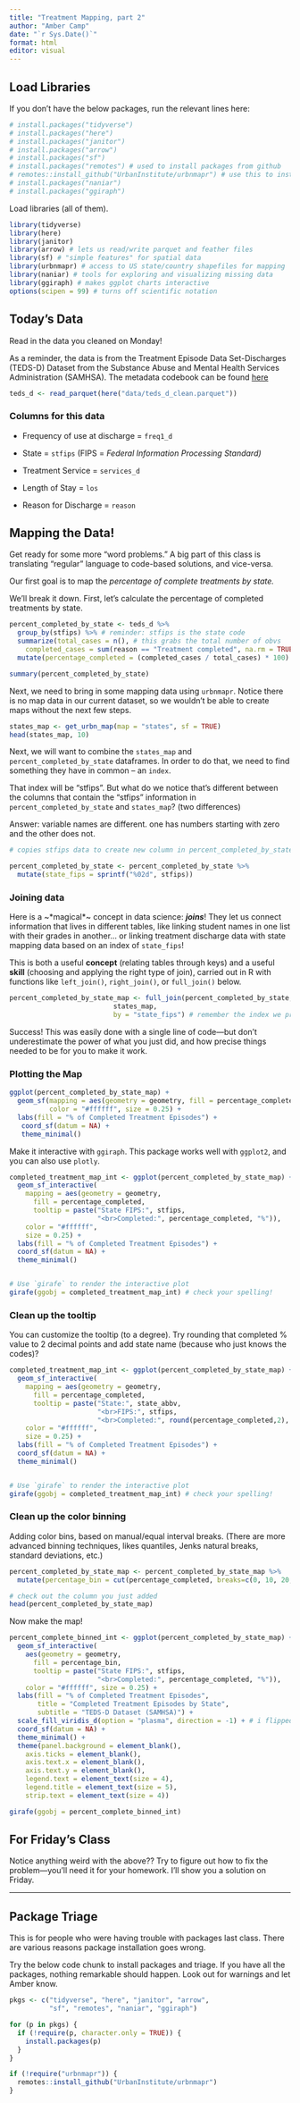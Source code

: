 ```yaml
---
title: "Treatment Mapping, part 2"
author: "Amber Camp" 
date: "`r Sys.Date()`"
format: html
editor: visual
---
```


## Load Libraries

If you don't have the below packages, run the relevant lines here:

```r
# install.packages("tidyverse")
# install.packages("here")
# install.packages("janitor")
# install.packages("arrow")
# install.packages("sf")
# install.packages("remotes") # used to install packages from github
# remotes::install_github("UrbanInstitute/urbnmapr") # use this to install urbnmapr
# install.packages("naniar")
# install.packages("ggiraph")
```

Load libraries (all of them).

```r
library(tidyverse)
library(here)
library(janitor) 
library(arrow) # lets us read/write parquet and feather files
library(sf) # "simple features" for spatial data
library(urbnmapr) # access to US state/country shapefiles for mapping
library(naniar) # tools for exploring and visualizing missing data
library(ggiraph) # makes ggplot charts interactive
options(scipen = 99) # turns off scientific notation
```

## Today's Data

Read in the data you cleaned on Monday!

As a reminder, the data is from the Treatment Episode Data Set-Discharges (TEDS-D) Dataset from the Substance Abuse and Mental Health Services Administration (SAMHSA). The metadata codebook can be found [here](https://www.samhsa.gov/data/system/files/media-puf-file/TEDS-D-2021-DS0001-info-codebook.pdf)

```r
teds_d <- read_parquet(here("data/teds_d_clean.parquet"))
```

### Columns for this data

-   Frequency of use at discharge = `freq1_d`

-   State = `stfips` (FIPS = *Federal Information Processing Standard)*

-   Treatment Service = `services_d`

-   Length of Stay = `los`

-   Reason for Discharge = `reason`

## Mapping the Data!

Get ready for some more "word problems." A big part of this class is translating "regular" language to code-based solutions, and vice-versa.

Our first goal is to map the *percentage of complete treatments by state.*

We'll break it down. First, let's calculate the percentage of completed treatments by state.

```r
percent_completed_by_state <- teds_d %>%
  group_by(stfips) %>% # reminder: stfips is the state code
  summarize(total_cases = n(), # this grabs the total number of obvs
    completed_cases = sum(reason == "Treatment completed", na.rm = TRUE)) %>% # change your "reason" code as needed
  mutate(percentage_completed = (completed_cases / total_cases) * 100) # basic math :)

summary(percent_completed_by_state)
```

Next, we need to bring in some mapping data using `urbnmapr`. Notice there is no map data in our current dataset, so we wouldn't be able to create maps without the next few steps.

```r
states_map <- get_urbn_map(map = "states", sf = TRUE)
head(states_map, 10)
```

Next, we will want to combine the `states_map` and `percent_completed_by_state` dataframes. In order to do that, we need to find something they have in common – an `index`.

That index will be "stfips". But what do we notice that's different between the columns that contain the "stfips" information in `percent_completed_by_state` and `states_map`? (two differences)

Answer: variable names are different. one has numbers starting with zero and the other does not.

```r
# copies stfips data to create new column in percent_completed_by_state df called state_fips, forcing values to be two digits (start with zero)

percent_completed_by_state <- percent_completed_by_state %>%
  mutate(state_fips = sprintf("%02d", stfips)) 
```

### Joining data

Here is a \~\*magical\*\~ concept in data science: ***joins***! They let us connect information that lives in different tables, like linking student names in one list with their grades in another... or linking treatment discharge data with state mapping data based on an index of `state_fips`!

This is both a useful **concept** (relating tables through keys) and a useful **skill** (choosing and applying the right type of join), carried out in R with functions like `left_join()`, `right_join()`, or `full_join()` below.

```r
percent_completed_by_state_map <- full_join(percent_completed_by_state,
                          states_map,
                          by = "state_fips") # remember the index we prepared above?
```

Success! This was easily done with a single line of code—but don't underestimate the power of what you just did, and how precise things needed to be for you to make it work.

### Plotting the Map

```r
ggplot(percent_completed_by_state_map) +
  geom_sf(mapping = aes(geometry = geometry, fill = percentage_completed),
          color = "#ffffff", size = 0.25) +
  labs(fill = "% of Completed Treatment Episodes") +
   coord_sf(datum = NA) +
   theme_minimal() 
```

Make it interactive with `ggiraph`. This package works well with `ggplot2`, and you can also use `plotly`.

```r
completed_treatment_map_int <- ggplot(percent_completed_by_state_map) +
  geom_sf_interactive(
    mapping = aes(geometry = geometry,
      fill = percentage_completed,
      tooltip = paste("State FIPS:", stfips, 
                      "<br>Completed:", percentage_completed, "%")),
    color = "#ffffff",
    size = 0.25) +
  labs(fill = "% of Completed Treatment Episodes") +
  coord_sf(datum = NA) +
  theme_minimal()


# Use `girafe` to render the interactive plot
girafe(ggobj = completed_treatment_map_int) # check your spelling!

```

### Clean up the tooltip

You can customize the tooltip (to a degree). Try rounding that completed % value to 2 decimal points and add state name (because who just knows the codes)?

```r

completed_treatment_map_int <- ggplot(percent_completed_by_state_map) +
  geom_sf_interactive(
    mapping = aes(geometry = geometry,
      fill = percentage_completed,
      tooltip = paste("State:", state_abbv,
                      "<br>FIPS:", stfips, 
                      "<br>Completed:", round(percentage_completed,2), "%")),
    color = "#ffffff",
    size = 0.25) +
  labs(fill = "% of Completed Treatment Episodes") +
  coord_sf(datum = NA) +
  theme_minimal()


# Use `girafe` to render the interactive plot
girafe(ggobj = completed_treatment_map_int) # check your spelling!
```

### Clean up the color binning

Adding color bins, based on manual/equal interval breaks. (There are more advanced binning techniques, likes quantiles, Jenks natural breaks, standard deviations, etc.)

```r
percent_completed_by_state_map <- percent_completed_by_state_map %>% 
  mutate(percentage_bin = cut(percentage_completed, breaks=c(0, 10, 20, 30, 40, 50, 60, 70, 80)))

# check out the column you just added
head(percent_completed_by_state_map)

```

Now make the map!

```r
percent_complete_binned_int <- ggplot(percent_completed_by_state_map) +
  geom_sf_interactive(
    aes(geometry = geometry,
      fill = percentage_bin,
      tooltip = paste("State FIPS:", stfips,
                      "<br>Completed:", percentage_completed, "%")),
    color = "#ffffff", size = 0.25) +
  labs(fill = "% of Completed Treatment Episodes",
       title = "Completed Treatment Episodes by State",
       subtitle = "TEDS-D Dataset (SAMHSA)") +
  scale_fill_viridis_d(option = "plasma", direction = -1) + # i flipped the direction of the color scale so dark = high and light = low
  coord_sf(datum = NA) +
  theme_minimal() +
  theme(panel.background = element_blank(),
    axis.ticks = element_blank(),
    axis.text.x = element_blank(),
    axis.text.y = element_blank(),
    legend.text = element_text(size = 4),
    legend.title = element_text(size = 5),
    strip.text = element_text(size = 4))

girafe(ggobj = percent_complete_binned_int)
```

## For Friday's Class

Notice anything weird with the above?? Try to figure out how to fix the problem—you'll need it for your homework. I'll show you a solution on Friday.

------------------------------------------------------------------------

## Package Triage

This is for people who were having trouble with packages last class. There are various reasons package installation goes wrong.

Try the below code chunk to install packages and triage. If you have all the packages, nothing remarkable should happen. Look out for warnings and let Amber know.

```r
pkgs <- c("tidyverse", "here", "janitor", "arrow",
          "sf", "remotes", "naniar", "ggiraph")

for (p in pkgs) {
  if (!require(p, character.only = TRUE)) {
    install.packages(p)
  }
}

if (!require("urbnmapr")) {
  remotes::install_github("UrbanInstitute/urbnmapr")
}
```
